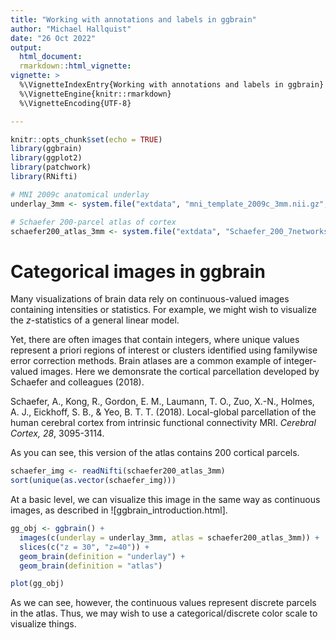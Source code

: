 ```yaml
---
title: "Working with annotations and labels in ggbrain"
author: "Michael Hallquist"
date: "26 Oct 2022"
output: 
  html_document:
  rmarkdown::html_vignette:
vignette: >
  %\VignetteIndexEntry{Working with annotations and labels in ggbrain}
  %\VignetteEngine{knitr::rmarkdown}
  %\VignetteEncoding{UTF-8}

---
```


```r
knitr::opts_chunk$set(echo = TRUE)
library(ggbrain)
library(ggplot2)
library(patchwork)
library(RNifti)

# MNI 2009c anatomical underlay
underlay_3mm <- system.file("extdata", "mni_template_2009c_3mm.nii.gz", package = "ggbrain")

# Schaefer 200-parcel atlas of cortex
schaefer200_atlas_3mm <- system.file("extdata", "Schaefer_200_7networks_2009c_3mm.nii.gz", package = "ggbrain")
```

# Categorical images in ggbrain

Many visualizations of brain data rely on continuous-valued images containing intensities or statistics. For example, we might wish to visualize the *z*-statistics of a general linear model.

Yet, there are often images that contain integers, where unique values represent a priori regions of interest or clusters identified using familywise error correction methods. Brain atlases are a common example of integer-valued images. Here we demonsrate the cortical parcellation developed by Schaefer and colleagues (2018).

Schaefer, A., Kong, R., Gordon, E. M., Laumann, T. O., Zuo, X.-N., Holmes, A. J., Eickhoff, S. B., & Yeo, B. T. T. (2018). Local-global parcellation of the human cerebral cortex from intrinsic functional connectivity MRI. *Cerebral Cortex, 28*, 3095-3114.

As you can see, this version of the atlas contains 200 cortical parcels.

```r
schaefer_img <- readNifti(schaefer200_atlas_3mm)
sort(unique(as.vector(schaefer_img)))
```

At a basic level, we can visualize this image in the same way as continuous images, as described in ![ggbrain_introduction.html].

```r
gg_obj <- ggbrain() +
  images(c(underlay = underlay_3mm, atlas = schaefer200_atlas_3mm)) +
  slices(c("z = 30", "z=40")) +
  geom_brain(definition = "underlay") +
  geom_brain(definition = "atlas")

plot(gg_obj)
```

As we can see, however, the continuous values represent discrete parcels in the atlas. Thus, we may wish to use a categorical/discrete color scale to visualize things.

